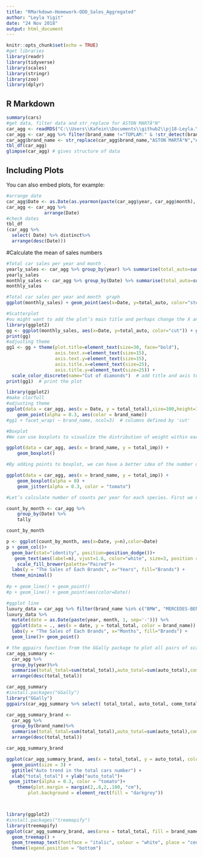 ```yaml
---
title: "RMarkdown-Homework-ODD_Sales_Aggregated"
author: "Leyla Yigit"
date: "24 Nov 2018"
output: html_document
---
```


```r
knitr::opts_chunk$set(echo = TRUE)
#get libraries
library(readr)
library(tidyverse)
library(scales)
library(stringr)
library(zoo)
library(dplyr)
```

## R Markdown

```r
summary(cars)
#get data, filter data and str_replace for ASTON MARTÄ°N"
car_agg <- readRDS("C:\\Users\\Kafein\\Documents\\github2\\pj18-Leyla.Yigit\\AssignmentWeek3\\car_data_aggregate.rds")
car_agg <- car_agg %>% filter(brand_name !="TOPLAM:" & !str_detect(brand_name,"ODD"))
car_agg$brand_name <- str_replace(car_agg$brand_name,"ASTON MARTÄ°N","ASTON MARTIN")
tbl_df(car_agg)
glimpse(car_agg) # gives structure of data

```

## Including Plots

You can also embed plots, for example:

```r
#arrange date
car_agg$Date <- as.Date(as.yearmon(paste(car_agg$year, car_agg$month), "%Y %m"), frac = 1)
car_agg <- car_agg %>% 
              arrange(Date)
#check dates
tbl_df
(car_agg %>% 
  select( Date) %>% distinct%>% 
  arrange(desc(Date)))

```

#Calculate the mean of sales numbers 
```r
#Total car sales per year and month .
yearly_sales <- car_agg %>% group_by(year) %>% summarise(total_auto=sum(auto_total))%>% arrange(year)%>%slice(1:12)
yearly_sales
monthly_sales <- car_agg %>% group_by(Date) %>% summarise(total_auto=sum(auto_total))%>% arrange(Date)%>%slice(1:12)
monthly_sales

```








```r
#Total car sales per year and month  graph
ggplot(monthly_sales) + geom_point(aes(x=Date, y=total_auto, color="steelblue")) + geom_smooth(aes(x=Date, y=total_auto, color="steelblue")) # Same as above but specifying the aesthetics inside the geoms.
```

```r
#Scatterplot
#ou might want to add the plot’s main title and perhaps change the X and Y axis titles. This can be accomplished using the labs layer, meant for specifying the labels. However, manipulating the size, color of the labels is the job of the ‘Theme’.
library(ggplot2)
gg <- ggplot(monthly_sales, aes(x=Date, y=total_auto, color="cut")) + geom_point() + labs(title="Scatterplot", x="Date", y="amount")  # add axis lables and plot title.
print(gg)
#adjusting theme
gg1 <- gg + theme(plot.title=element_text(size=30, face="bold"), 
                  axis.text.x=element_text(size=15), 
                  axis.text.y=element_text(size=15),
                  axis.title.x=element_text(size=25),
                  axis.title.y=element_text(size=25)) + 
  scale_color_discrete(name="Cut of diamonds")  # add title and axis text, change legend title.
print(gg1)  # print the plot
```





```r
library(ggplot2)
#make clorfull 
#adjusting theme
ggplot(data = car_agg, aes(x = Date, y = total_total),size=100,height=10,width=20) +
    geom_point(alpha = 0.3, aes(color = brand_name))
#gg1 + facet_wrap( ~ brand_name, ncol=3)  # columns defined by 'cut'

```

```r
#Boxplot
#We can use boxplots to visualize the distribution of weight within each species:

ggplot(data = car_agg, aes(x = brand_name, y = total_imp)) +
    geom_boxplot()

#By adding points to boxplot, we can have a better idea of the number of measurements and of their distribution:

ggplot(data = car_agg, aes(x = brand_name, y = total_imp)) +
    geom_boxplot(alpha = 0) +
    geom_jitter(alpha = 0.3, color = "tomato")

```


```r
#Let’s calculate number of counts per year for each species. First we need to group the data and count records within each group:

count_by_month <- car_agg %>%
    group_by(Date) %>%
    tally

count_by_month

p <- ggplot(count_by_month, aes(x=Date, y=n),color=Date)
p + geom_col()+
  geom_bar(stat="identity", position=position_dodge())+
   geom_text(aes(label=n), vjust=1.6, color="white", size=3, position = position_dodge(0.10))+
    scale_fill_brewer(palette="Paired")+
  labs(y = "The Sales of Each Brands", x="Years", fill="Brands") +
  theme_minimal()
 
#p + geom_line() + geom_point()
#p + geom_line() + geom_point(aes(color=Date))


```

```r
#ggplot line
luxury_data = car_agg %>% filter(brand_name %in% c("BMW", "MERCEDES-BENZ", "AUDI"))
luxury_data %>% 
  mutate(date = as.Date(paste(year, month, 1, sep='-'))) %>% 
  ggplot(data = ., aes(x = date, y = total_total, color = brand_name)) + 
  labs(y = "The Sales of Each Brands", x="Months", fill="Brands") + 
  geom_line()+ geom_point()

```
```r
# the ggpairs function from the GGally package to plot all pairs of scatterplots for several variables
car_agg_summary <-
  car_agg %>%
  group_by(year)%>%
  summarise(total_total=sum(total_total),auto_total=sum(auto_total),comm_total=sum(comm_total))%>%
  arrange(desc(total_total))

car_agg_summary
#install.packages("GGally")
library("GGally")
ggpairs(car_agg_summary %>% select( total_total, auto_total, comm_total))
```

```r

car_agg_summary_brand <-
  car_agg %>%
  group_by(brand_name)%>%
  summarise(total_total=sum(total_total),auto_total=sum(auto_total),comm_total=sum(comm_total))%>%
  arrange(desc(total_total))

car_agg_summary_brand

ggplot(car_agg_summary_brand, aes(x = total_total, y = auto_total, color = auto_total)) + 
  geom_point(size = 3) + 
  ggtitle("Auto trend in the total cars number") + 
  xlab("total_total") + ylab("auto_total")+
 geom_jitter(alpha = 0.3, color = "tomato")+
    theme(plot.margin = margin(2,.8,2,.100, "cm"),
        plot.background = element_rect(fill = "darkgrey"))




```
```r
library(ggplot2)
#install.packages("treemapify")
library(treemapify)   
ggplot(car_agg_summary_brand, aes(area = total_total, fill = brand_name, label = brand_name)) +
  geom_treemap() +
  geom_treemap_text(fontface = "italic", colour = "white", place = "centre", grow = TRUE)+
  theme(legend.position = "bottom") 
```